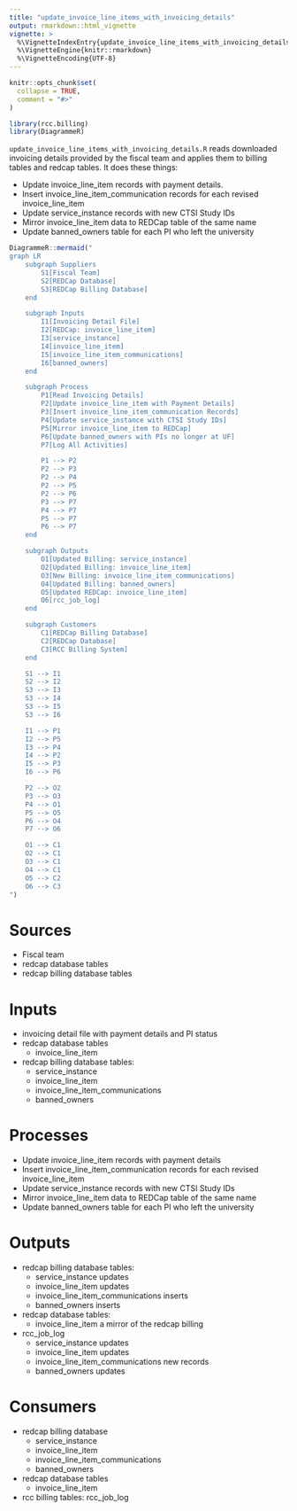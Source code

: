 ```yaml
---
title: "update_invoice_line_items_with_invoicing_details"
output: rmarkdown::html_vignette
vignette: >
  %\VignetteIndexEntry{update_invoice_line_items_with_invoicing_details}
  %\VignetteEngine{knitr::rmarkdown}
  %\VignetteEncoding{UTF-8}
---
```


```r
knitr::opts_chunk$set(
  collapse = TRUE,
  comment = "#>"
)
```

```r
library(rcc.billing)
library(DiagrammeR)
```

`update_invoice_line_items_with_invoicing_details.R` reads downloaded invoicing details provided by the fiscal team and applies them to billing tables and redcap tables. It does these things:

 - Update invoice_line_item records with payment details.
 - Insert invoice_line_item_communication records for each revised invoice_line_item
 - Update service_instance records with new CTSI Study IDs
 - Mirror invoice_line_item data to REDCap table of the same name
 - Update banned_owners table for each PI who left the university

```r
DiagrammeR::mermaid("
graph LR
    subgraph Suppliers
        S1[Fiscal Team]
        S2[REDCap Database]
        S3[REDCap Billing Database]
    end

    subgraph Inputs
        I1[Invoicing Detail File]
        I2[REDCap: invoice_line_item]
        I3[service_instance]
        I4[invoice_line_item]
        I5[invoice_line_item_communications]
        I6[banned_owners]
    end

    subgraph Process
        P1[Read Invoicing Details]
        P2[Update invoice_line_item with Payment Details]
        P3[Insert invoice_line_item_communication Records]
        P4[Update service_instance with CTSI Study IDs]
        P5[Mirror invoice_line_item to REDCap]
        P6[Update banned_owners with PIs no longer at UF]
        P7[Log All Activities]

        P1 --> P2
        P2 --> P3
        P2 --> P4
        P2 --> P5
        P2 --> P6
        P3 --> P7
        P4 --> P7
        P5 --> P7
        P6 --> P7
    end

    subgraph Outputs
        O1[Updated Billing: service_instance]
        O2[Updated Billing: invoice_line_item]
        O3[New Billing: invoice_line_item_communications]
        O4[Updated Billing: banned_owners]
        O5[Updated REDCap: invoice_line_item]
        O6[rcc_job_log]
    end

    subgraph Customers
        C1[REDCap Billing Database]
        C2[REDCap Database]
        C3[RCC Billing System]
    end

    S1 --> I1
    S2 --> I2
    S3 --> I3
    S3 --> I4
    S3 --> I5
    S3 --> I6

    I1 --> P1
    I2 --> P5
    I3 --> P4
    I4 --> P2
    I5 --> P3
    I6 --> P6

    P2 --> O2
    P3 --> O3
    P4 --> O1
    P5 --> O5
    P6 --> O4
    P7 --> O6

    O1 --> C1
    O2 --> C1
    O3 --> C1
    O4 --> C1
    O5 --> C2
    O6 --> C3
")
```

# Sources
- Fiscal team
- redcap database tables
- redcap billing database tables

# Inputs
 - invoicing detail file with payment details and PI status
 - redcap database tables
   - invoice_line_item
 - redcap billing database tables:
   - service_instance
   - invoice_line_item
   - invoice_line_item_communications
   - banned_owners

# Processes
 - Update invoice_line_item records with payment details
 - Insert invoice_line_item_communication records for each revised invoice_line_item
 - Update service_instance records with new CTSI Study IDs
 - Mirror invoice_line_item data to REDCap table of the same name
 - Update banned_owners table for each PI who left the university

# Outputs
 - redcap billing database tables:
   - service_instance updates
   - invoice_line_item updates
   - invoice_line_item_communications inserts
   - banned_owners inserts
 - redcap database tables:
   - invoice_line_item a mirror of the redcap billing
 - rcc_job_log
   - service_instance updates
   - invoice_line_item updates
   - invoice_line_item_communications new records
   - banned_owners updates
 
# Consumers
- redcap billing database
   - service_instance
   - invoice_line_item
   - invoice_line_item_communications
   - banned_owners
- redcap database tables
  - invoice_line_item
- rcc billing tables: rcc_job_log
